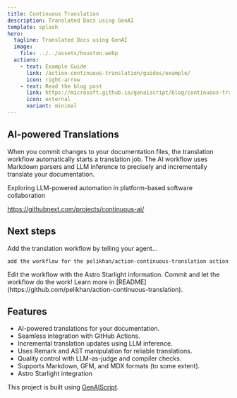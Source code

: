 ```yaml
---
title: Continuous Translation
description: Translated Docs using GenAI
template: splash
hero:
  tagline: Translated Docs using GenAI
  image:
    file: ../../assets/houston.webp
  actions:
    - text: Example Guide
      link: /action-continuous-translation/guides/example/
      icon: right-arrow
    - text: Read the blog post
      link: https://microsoft.github.io/genaiscript/blog/continuous-translations/
      icon: external
      variant: minimal
---
```



## AI-powered Translations

<CardGrid>
  <Card title="GitHub Actions" icon="github">
    When you commit changes to your documentation files, the translation
    workflow automatically starts a translation job.
  </Card>
  <Card title="GitHub Models" icon="seti:markdown">
    The AI workflow uses Markdown parsers and LLM inference to precisely and
    incrementally translate your documentation.
  </Card>
</CardGrid>

<Card title="Continuous AI" icon="rocket">

Exploring LLM-powered automation in platform-based software collaboration

https://githubnext.com/projects/continuous-ai/

</Card>

## Next steps

<CardGrid stagger>
  <Card title="Add the Workflow" icon="pencil">
    Add the translation workflow by telling your agent...

```
add the workflow for the pelikhan/action-continuous-translation action
```

  </Card>
  <Card title="Configure your site" icon="setting">
    Edit the workflow with the Astro Starlight information.
  </Card>
  <Card title="Translate!" icon="add-document">
    Commit and let the workflow do the work!
  </Card>
  <Card title="Read the docs" icon="open-book">
    Learn more in
    [README](https://github.com/pelikhan/action-continuous-translation).
  </Card>
</CardGrid>

## Features

- AI-powered translations for your documentation.
- Seamless integration with GitHub Actions.
- Incremental translation updates using LLM inference.
- Uses Remark and AST manipulation for reliable translations.
- Quality control with LLM-as-judge and compiler checks.
- Supports Markdown, GFM, and MDX formats (to some extent).
- Astro Starlight integration

This project is built using [GenAIScript](https://microsoft.github.io/genaiscript).
